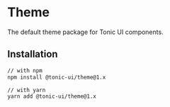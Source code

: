 # Theme

The default theme package for Tonic UI components.

## Installation

```bash
// with npm
npm install @tonic-ui/theme@1.x

// with yarn
yarn add @tonic-ui/theme@1.x
```
